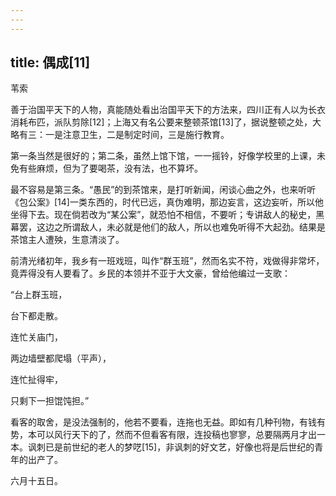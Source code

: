```yaml
---
---
---
```

title: 偶成[11]
---




苇索

善于治国平天下的人物，真能随处看出治国平天下的方法来，四川正有人以为长衣消耗布匹，派队剪除[12]；上海又有名公要来整顿茶馆[13]了，据说整顿之处，大略有三：一是注意卫生，二是制定时间，三是施行教育。

第一条当然是很好的；第二条，虽然上馆下馆，一一摇铃，好像学校里的上课，未免有些麻烦，但为了要喝茶，没有法，也不算坏。

最不容易是第三条。“愚民”的到茶馆来，是打听新闻，闲谈心曲之外，也来听听《包公案》[14]一类东西的，时代已远，真伪难明，那边妄言，这边妄听，所以他坐得下去。现在倘若改为“某公案”，就恐怕不相信，不要听；专讲敌人的秘史，黑幕罢，这边之所谓敌人，未必就是他们的敌人，所以也难免听得不大起劲。结果是茶馆主人遭殃，生意清淡了。

前清光绪初年，我乡有一班戏班，叫作“群玉班”，然而名实不符，戏做得非常坏，竟弄得没有人要看了。乡民的本领并不亚于大文豪，曾给他编过一支歌：

“台上群玉班，

台下都走散。

连忙关庙门，

两边墙壁都爬塌（平声），

连忙扯得牢，

只剩下一担馄饨担。”

看客的取舍，是没法强制的，他若不要看，连拖也无益。即如有几种刊物，有钱有势，本可以风行天下的了，然而不但看客有限，连投稿也寥寥，总要隔两月才出一本。讽刺已是前世纪的老人的梦呓[15]，非讽刺的好文艺，好像也将是后世纪的青年的出产了。

六月十五日。